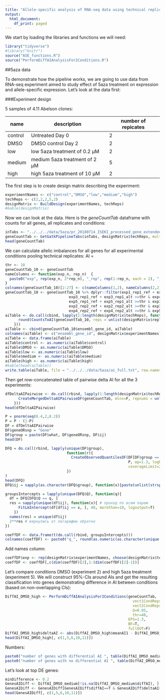 ```yaml
---
title: "Allele-specific analysis of RNA-seq data using technical replicates"
output:
  html_document:
    df_print: paged
---
```


We start by loading the libraries and functions we will need:

```r
library("tidyverse")
#library("knitr")
source("ASE_functions.R")
source("PerformDiffAIAnalysisFor2Conditions.R")
```

##5aza data

To demonstrate how the pipeline works, we are going to use data from RNA-seq experiment aimed to study effect of 5aza treatment on expression and allele-specific expression. Let's look at the data first:

###Experiment design

5 samples of 4.11 Abelson clones:

name     | description  | number of repicates
------------- | ------------- | -------------
control  | Untreated Day 0  | 2
DMSO  | DMSO control Day 2  | 2
low  | low 5aza treatment of 0.2 µM  | 2
medium | medium 5aza treatment of 2 µM  | 5
high  | high 5aza treatment of 10 µM  | 2

The first step is to create design matrix describing the experiment:

```r
experimentNames <- c("control","DMSO","low","medium","high")
techReps <- c(2,2,2,5,2)
designMatrix <- BuildDesign(experimentNames, techReps)
#kable(designMatrix)
```

Now we can look at the data. Here is the *geneCountTab* dataframe with counts for all genes, all replicates and conditions:

```r
inTabs <- "../../../data/5aza/pr_20180714_ISEKI_processed_gene_extended2.txt"
geneCountTab <- GetGatkPipelineTabs(inTabs, designMatrix$techReps, multiple = F)
head(geneCountTab)
```

We can calculate allelic imbalances for all genes for all experimental conditions pooling technical replicates:
AI = \frac{maternal counts}{maternal counts + paternal counts}

```r
thr <- 10
geneCountTab_10 <- geneCountTab
nameColumns <- function(exp_n, rep_n)  {
  paste0("exp", rep(exp_n, 2*rep_n), "_rep", rep(1:rep_n, each = 2), "_", rep(c("ref", "alt"), rep_n))
}
colnames(geneCountTab_10)[2:27] <- c(nameColumns(1,2), nameColumns(2,2), nameColumns(3,2), nameColumns(4,5), nameColumns(5,2))
geneCountTab_10 <- geneCountTab_10 %>% dplyr::filter(exp1_rep1_ref + exp1_rep1_alt >=thr & exp2_rep1_ref + exp2_rep1_alt >=thr & 
                             exp3_rep1_ref + exp3_rep1_alt >=thr & exp4_rep1_ref + exp4_rep1_alt >=thr & 
                             exp5_rep1_ref + exp5_rep1_alt >=thr & exp1_rep2_ref + exp1_rep2_alt >=thr & 
                             exp2_rep2_ref + exp2_rep2_alt >=thr & exp3_rep2_ref + exp3_rep2_alt >=thr & 
                             exp4_rep2_ref + exp4_rep2_alt >=thr & exp5_rep2_ref + exp5_rep2_alt >=thr)
aiTable <- do.call(cbind, lapply(1:length(designMatrix$techReps), function(x){
      round(CountsToAI(geneCountTab_10, reps = unlist(designMatrix$replicateNums[x])),3)
    }))
aiTable <- cbind(geneCountTab_10$ensembl_gene_id, aiTable)
colnames(aiTable) <- c("ensembl_gene_id", designMatrix$experimentNames)
aiTable <- data.frame(aiTable)
aiTable$control <- as.numeric(aiTable$control)
aiTable$DMSO <- as.numeric(aiTable$DMSO)
aiTable$low <- as.numeric(aiTable$low)
aiTable$medium <- as.numeric(aiTable$medium)
aiTable$high <- as.numeric(aiTable$high)
#kable(head(aiTable))
write.table(aiTable, file = "../../../data/5aza/ai_full.txt", row.names = F, quote = F, sep="\t")
```


Then get row-concatenated table of pairwise delta AI for all the 3 experiments:

```r
dfDeltaAIPairwise <- do.call(rbind, lapply(1:length(designMatrix$techReps), function(x){
      CreateMergedDeltaAIPairwiseDF(geneCountTab, mlns=F, repnums = unlist(designMatrix$replicateNums[x]), what=designMatrix$experimentNames[x], thr=10)
    }))
head(dfDeltaAIPairwise)
```



```r
P = pnorm(seq(0.4,2,0.2))
P = P - (1-P) 
DF = dfDeltaAIPairwise
DF$geneORsnp = "Gene" 
DF$group = paste(DF$what, DF$geneORsnp, DF$ij)
head(DF)

DFQ = do.call(rbind, lapply(unique(DF$group), 
                            function(r){
                              CreateObservedQuantilesDF(DF[DF$group == r, ], 
                                                        P, ep=1.3, logbase=T, 
                                                        coverageLimit=2000, group=r)
                            })
) 
head(DFQ)
DFQ$ij = sapply(as.character(DFQ$group), function(x){paste(unlist(strsplit(x, ' '))[3:5], collapse = ' ')})
```


```r
groupsIntercepts = lapply(unique(DFQ$Q), function(q){
  df = DFQ[DFQ$Q == q, ]
  res = sapply(unique(df$ij), function(x){ # проход по всем парам
      FitLmIntercept(df[df$ij == x, ], 40, morethan=10, logoutput=T)
    })
  names(res) = unique(df$ij)
  2**res # вернулись от логарифма обратно
})

coeffDF <- data.frame(t(do.call(rbind, groupsIntercepts)))
colnames(coeffDF) <- paste0("q_", round(as.numeric(as.character(unique(DFQ$Q))),3))
```

Add names column:

```r
coeffDF$exp <- rep(designMatrix$experimentNames, choose(designMatrix$techReps, 2))
coeffDF <- coeffDF[,c(dim(coeffDF)[2],1:(dim(coeffDF)[2]-1))]
```


Let's compare conditions DMSO (experiment 2) and high 5aza treatment (experiment 5). We will construct 95%-CIs around AIs and get the resulting classification into genes demonstrating difference in AI between conditions (based on non-overlapping CIs):

```r
DiffAI_DMSO_high <- PerformDiffAIAnalysisFor2Conditions(geneCountTab, 
                                                          vect1CondReps = unlist(designMatrix$replicateNums[2]), 
                                                          vect2CondReps = unlist(designMatrix$replicateNums[5]), 
                                                          Q=0.95,
                                                          thr=40, 
                                                        EPS=1.3, 
                                                        BF=T, 
                                                        fullOUT=F)
DiffAI_DMSO_high$deltaAI <- abs(DiffAI_DMSO_high$meanAI1 - DiffAI_DMSO_high$meanAI2)
head(DiffAI_DMSO_high[, c(1,5,6,10,11)])
```

Numbers:
```r
paste0("number of genes with differential AI ", table(DiffAI_DMSO_medium$diffAI)[2])
paste0("number of genes with no differential AI ", table(DiffAI_DMSO_medium$diffAI)[1])
```

Let's look at top DE genes:
```r
minDifference <- 0.2
GenesAIDiff <- DiffAI_DMSO_medium[!is.na(DiffAI_DMSO_medium$diffAI), ]
GenesAIDiff <- GenesAIDiff[GenesAIDiff$diffAI==T & GenesAIDiff$deltaAI>=minDifference, ]
head(GenesAIDiff[, c(1,5,6,10,11)])
```
